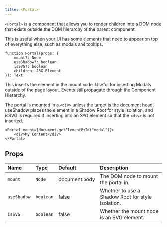 ```yaml
---
title: <Portal>
---
```


`<Portal>` is a component that allows you to render children into a DOM node that exists outside the DOM hierarchy of the parent component.

This is useful when your UI has some elements that need to appear on top of everything else, such as modals and tooltips.

```tsx
function Portal(props: {
	mount?: Node
	useShadow?: boolean
	isSVG?: boolean
	children: JSX.Element
}): Text
```

This inserts the element in the mount node. Useful for inserting Modals outside of the page layout. Events still propagate through the Component Hierarchy.

The portal is mounted in a `<div>` unless the target is the document head. useShadow places the element in a Shadow Root for style isolation, and isSVG is required if inserting into an SVG element so that the `<div>` is not inserted.

```tsx
<Portal mount={document.getElementById("modal")}>
	<div>My Content</div>
</Portal>
```

## Props

| Name        | Type      | Default       | Description                                       |
| :---------- | :-------- | :------------ | :------------------------------------------------ |
| `mount`     | `Node`    | document.body | The DOM node to mount the portal in.              |
| `useShadow` | `boolean` | false         | Whether to use a Shadow Root for style isolation. |
| `isSVG`     | `boolean` | false         | Whether the mount node is an SVG element.         |
